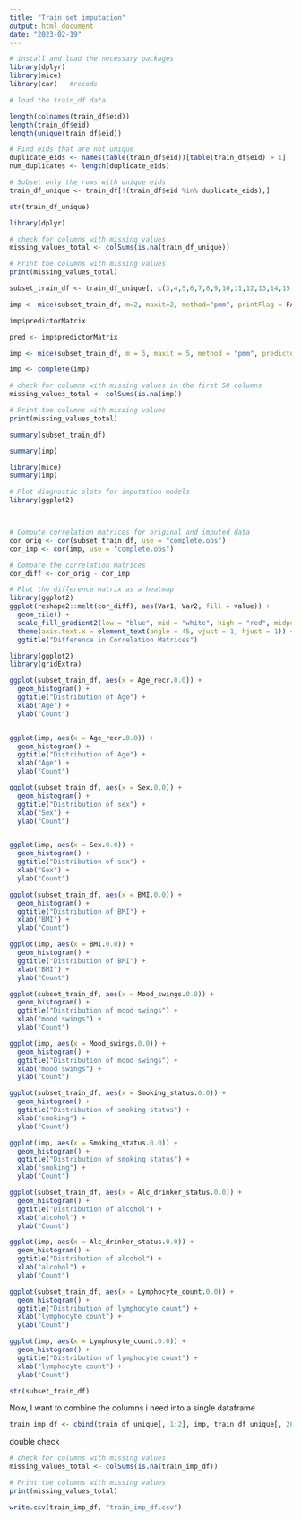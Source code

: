 ```yaml
---
title: "Train set imputation"
output: html_document
date: "2023-02-19"
---
```


```r
# install and load the necessary packages 
library(dplyr)
library(mice)
library(car)   #recode

```

```r
# load the train_df data
```


```r
length(colnames(train_df$eid))
length(train_df$eid)
length(unique(train_df$eid))
```

```r
# Find eids that are not unique
duplicate_eids <- names(table(train_df$eid))[table(train_df$eid) > 1]
num_duplicates <- length(duplicate_eids)

# Subset only the rows with unique eids
train_df_unique <- train_df[!(train_df$eid %in% duplicate_eids),]
```

```r
str(train_df_unique)
```

```r
library(dplyr)

# check for columns with missing values 
missing_values_total <- colSums(is.na(train_df_unique))

# Print the columns with missing values 
print(missing_values_total)
```

```r
subset_train_df <- train_df_unique[, c(3,4,5,6,7,8,9,10,11,12,13,14,15,16,17,18,19,20,21,22,23,24,25)]
```

```r
imp <- mice(subset_train_df, m=2, maxit=2, method="pmm", printFlag = FALSE)
```

```r
imp$predictorMatrix

pred <- imp$predictorMatrix
```

```r
imp <- mice(subset_train_df, m = 5, maxit = 5, method = "pmm", predictorMatrix = pred)

imp <- complete(imp)
```



```r
# check for columns with missing values in the first 50 columns 
missing_values_total <- colSums(is.na(imp))

# Print the columns with missing values 
print(missing_values_total)
```


```r
summary(subset_train_df)
```


```r
summary(imp)
```


```r
library(mice)
summary(imp)
```

```r
# Plot diagnostic plots for imputation models
library(ggplot2)



# Compute correlation matrices for original and imputed data
cor_orig <- cor(subset_train_df, use = "complete.obs")
cor_imp <- cor(imp, use = "complete.obs")

# Compare the correlation matrices
cor_diff <- cor_orig - cor_imp

# Plot the difference matrix as a heatmap
library(ggplot2)
ggplot(reshape2::melt(cor_diff), aes(Var1, Var2, fill = value)) + 
  geom_tile() +
  scale_fill_gradient2(low = "blue", mid = "white", high = "red", midpoint = 0) +
  theme(axis.text.x = element_text(angle = 45, vjust = 1, hjust = 1)) +
  ggtitle("Difference in Correlation Matrices")
```



```r
library(ggplot2)
library(gridExtra)

ggplot(subset_train_df, aes(x = Age_recr.0.0)) +
  geom_histogram() +
  ggtitle("Distribution of Age") +
  xlab("Age") +
  ylab("Count")


ggplot(imp, aes(x = Age_recr.0.0)) +
  geom_histogram() +
  ggtitle("Distribution of Age") +
  xlab("Age") +
  ylab("Count")

```



```r
ggplot(subset_train_df, aes(x = Sex.0.0)) +
  geom_histogram() +
  ggtitle("Distribution of sex") +
  xlab("Sex") +
  ylab("Count")


ggplot(imp, aes(x = Sex.0.0)) +
  geom_histogram() +
  ggtitle("Distribution of sex") +
  xlab("Sex") +
  ylab("Count")
```



```r
ggplot(subset_train_df, aes(x = BMI.0.0)) +
  geom_histogram() +
  ggtitle("Distribution of BMI") +
  xlab("BMI") +
  ylab("Count")

ggplot(imp, aes(x = BMI.0.0)) +
  geom_histogram() +
  ggtitle("Distribution of BMI") +
  xlab("BMI") +
  ylab("Count")
```

```r
ggplot(subset_train_df, aes(x = Mood_swings.0.0)) +
  geom_histogram() +
  ggtitle("Distribution of mood swings") +
  xlab("mood swings") +
  ylab("Count")

ggplot(imp, aes(x = Mood_swings.0.0)) +
  geom_histogram() +
  ggtitle("Distribution of mood swings") +
  xlab("mood swings") +
  ylab("Count")
```


```r
ggplot(subset_train_df, aes(x = Smoking_status.0.0)) +
  geom_histogram() +
  ggtitle("Distribution of smoking status") +
  xlab("smoking") +
  ylab("Count")

ggplot(imp, aes(x = Smoking_status.0.0)) +
  geom_histogram() +
  ggtitle("Distribution of smoking status") +
  xlab("smoking") +
  ylab("Count")
```

```r
ggplot(subset_train_df, aes(x = Alc_drinker_status.0.0)) +
  geom_histogram() +
  ggtitle("Distribution of alcohol") +
  xlab("alcohol") +
  ylab("Count")

ggplot(imp, aes(x = Alc_drinker_status.0.0)) +
  geom_histogram() +
  ggtitle("Distribution of alcohol") +
  xlab("alcohol") +
  ylab("Count")
```

```r
ggplot(subset_train_df, aes(x = Lymphocyte_count.0.0)) +
  geom_histogram() +
  ggtitle("Distribution of lymphocyte count") +
  xlab("lymphocyte count") +
  ylab("Count")

ggplot(imp, aes(x = Lymphocyte_count.0.0)) +
  geom_histogram() +
  ggtitle("Distribution of lymphocyte count") +
  xlab("lymphocyte count") +
  ylab("Count")
```


```r
str(subset_train_df)
```


Now, I want to combine the columns i need into a single dataframe 
```r
train_imp_df <- cbind(train_df_unique[, 1:2], imp, train_df_unique[, 26:29])

```


double check
```r
# check for columns with missing values 
missing_values_total <- colSums(is.na(train_imp_df))

# Print the columns with missing values 
print(missing_values_total)
```



```r
write.csv(train_imp_df, "train_imp_df.csv")
```










